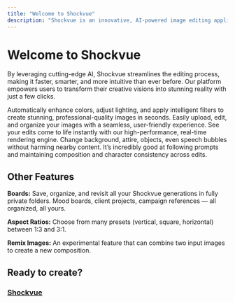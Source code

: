 ```yaml
---
title: "Welcome to Shockvue"
description: "Shockvue is an innovative, AI-powered image editing application designed for creators, marketers, and anyone in need of high-quality visual content."
---
```


# **Welcome to Shockvue**

By leveraging cutting-edge AI, Shockvue streamlines the editing process, making it faster, smarter, and more intuitive than ever before. Our platform empowers users to transform their creative visions into stunning reality with just a few clicks.

<Card title="AI-Powered Image Editing" icon="sparkles" img="/images/Copilot_20250802_183749.jpeg">
  Automatically enhance colors, adjust lighting, and apply intelligent filters to create stunning, professional-quality images in seconds.
</Card>

<Card title="Canvas" icon="sparkles" img="/images/generated-image-fruit-juice.jpg">
  Easily upload, edit, and organize your images with a seamless, user-friendly experience. See your edits come to life instantly with our high-performance, real-time rendering engine.
</Card>

<Card title="Natural‑language editing" icon="sparkles" img="/images/generated-image-bag-field.jpg">
  Change background, attire, objects, even speech bubbles without harming nearby content. It’s incredibly good at following prompts and maintaining composition and character consistency across edits.
</Card>

## **Other Features**

**Boards:** Save, organize, and revisit all your Shockvue generations in fully private folders. Mood boards, client projects, campaign references — all organized, all yours.

**Aspect Ratios:** Choose from many presets (vertical, square, horizontal) between 1:3 and 3:1.

**Remix Images:** An experimental feature that can combine two input images to create a new composition.

## **Ready to create?**

### [Shockvue](https://shockvueapp.com/)